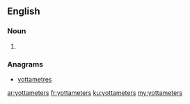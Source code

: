 ==English==

===Noun===
{{head|en}}

# {{plural of|yottameter}}

===Anagrams===
* [[yottametres#English|yottametres]]

[[ar:yottameters]]
[[fr:yottameters]]
[[ku:yottameters]]
[[my:yottameters]]